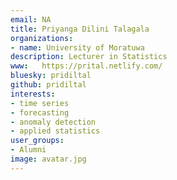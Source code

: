 ```yaml
---
email: NA
title: Priyanga Dilini Talagala
organizations:
- name: University of Moratuwa
description: Lecturer in Statistics
www:   https://prital.netlify.com/
bluesky: pridiltal
github: pridiltal
interests:
- time series
- forecasting
- anomaly detection
- applied statistics
user_groups:
- Alumni
image: avatar.jpg
---
```

